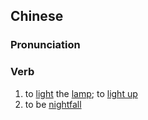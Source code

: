 {{also|上灯}}
==Chinese==
{{zh-forms|s=上灯}}

===Pronunciation===
{{zh-pron
|m=shàngdēng
|c=soeng5 dang1
|cat=v
}}

===Verb===
{{zh-verb}}

# to [[light]] the [[lamp]]; to [[light up]]
# to be [[nightfall]]